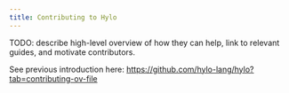 ```yaml
---
title: Contributing to Hylo
---
```


TODO: describe high-level overview of how they can help, link to relevant guides, and motivate contributors.

See previous introduction here: https://github.com/hylo-lang/hylo?tab=contributing-ov-file

